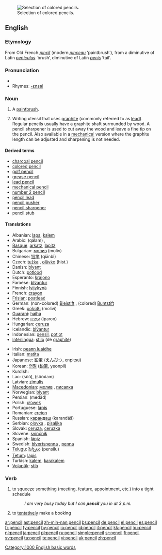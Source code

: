 [[Image:Colouring pencils.jpg|thumb|right|Selection of colored pencils.]]
==English==

===Etymology===
From Old French ''[[pincil]]'' (modern ''[[pinceau]]'' ‘paintbrush’), from a diminutive of Latin ''[[peniculus]]'' ‘brush’, diminutive of Latin ''[[penis]]'' ‘tail’.

===Pronunciation===
{{IPA|/pɛnsəl/}}
* {{audio|en-us-pencil.ogg|Audio (US)}}
* Rhymes: [[Rhymes:English:-ɛnsəl|-ɛnsəl]]

===Noun===
{{en-noun}}

# {{obsolete}} A [[paintbrush]].
# Writing utensil that uses [[graphite]] (commonly referred to as [[lead]]). Regular pencils usually have a graphite shaft surrounded by wood. A pencil sharpener is used to cut away the wood and leave a fine tip on the pencil. Also available in a [[mechanical]] version where the graphite length can be adjusted and sharpening is not needed.

====Derived terms====
* [[charcoal pencil]]
* [[colored pencil]]
* [[golf pencil]]
* [[grease pencil]]
* [[lead pencil]]
* [[mechanical pencil]]
* [[number 2 pencil]]
* [[pencil lead]]
* [[pencil pusher]]
* [[pencil sharpener]]
* [[pencil stub]]

====Translations====
{{trans-top|graphite writing-instrument}}
* Albanian: [[laps]], [[kalem]]
* Arabic: {{Arab|[[قلم]]}} (qálam) {{m}}, {{Arab|[[قلم رصاص]]}} {{IPAchar|(qálam raʂāʂ)}} {{m}}
* [[Basque]]: [[arkatz]], [[lapitz]]
* Bulgarian: [[молив]] (moliv) {{m}}
* Chinese: [[铅笔]] (qiānbǐ)
* Czech: [[tužka]] {{f}}, [[olůvko]] (hist.) {{n}}
* Danish: [[blyant]] {{c}}
* Dutch: [[potlood]] {{n}}
* Esperanto: [[krajono]]
* Faroese: [[blýantur]] {{m}}
* Finnish: [[lyijykynä]]
* French: [[crayon]] {{m}}
* [[Frisian]]: [[poatlead]]
* German: (non-colored) [[Bleistift]] {{m}}, (colored) [[Buntstift]] {{m}}
* Greek: [[μολύβι]] (molívi) {{n}}
* [[Guarani]]: [[haiha]]
* Hebrew: [[עפרון|עִפָּרוֹן]] (iparon) {{m}}
* Hungarian: [[ceruza]]
* Icelandic: [[blýantur]] {{m}}
* Indonesian: [[pensil]], [[potlot]]
* [[Interlingua]]: [[stilo]] (de [[graphite]])
{{trans-mid}}
* Irish: [[peann luaidhe]]
* Italian: [[matita]] {{f}}
* Japanese: [[鉛筆]] ([[えんぴつ]], enpitsu)
* Korean: [[연필]] ([[鉛筆]], yeonpil)
* Kurdish: {{KUchar|[[پێنووس]]}}
* Lao: {{Laoo|[[ສໍ]]}} (söö), {{Laoo|[[ສໍດໍາ]]}} (söödam)
* Latvian: [[zīmulis]] {{m}}
* [[Macedonian]]: [[молив]] {{m}}, [[писалка]] {{f}}
* Norwegian: [[blyant]]
* Persian: {{fa-Arab|[[مداد]]}} (medâd)
* Polish: [[ołówek]] {{m}}
* Portuguese: [[lápis]] {{m}}
* Romanian: [[creion]] {{n}}
* Russian: [[карандаш]] (karandáš) {{m}}
* Serbian: [[olovka]] {{f}}, [[pisaljka]] {{f}}
* Slovak: [[ceruza]], [[ceruzka]] {{f}}
* Slovene: [[svinčnik]] {{m}}
* Spanish: [[lápiz]] {{m}}
* Swedish: [[blyertspenna]] {{c}}, [[penna]] {{c}}
* [[Telugu]]: [[పెన్సిలు]] (pensilu)
* [[Tetum]]: [[lapis]]
* Turkish: [[kalem]], [[karakalem]]
* [[Volapük]]: [[stib]]
{{trans-bottom}}

===Verb===
{{en-verb}}

# to squeeze something (meeting, feature, appointment, etc.) into a tight schedule
#: ''I am very busy today but I can '''pencil''' you in at 3 p.m.''
# to [[tentatively]] make a booking

[[Category:1000 English basic words]]

[[ar:pencil]]
[[ast:pencil]]
[[zh-min-nan:pencil]]
[[bs:pencil]]
[[de:pencil]]
[[el:pencil]]
[[es:pencil]]
[[fr:pencil]]
[[fy:pencil]]
[[hy:pencil]]
[[io:pencil]]
[[id:pencil]]
[[it:pencil]]
[[kk:pencil]]
[[hu:pencil]]
[[nl:pencil]]
[[ja:pencil]]
[[pl:pencil]]
[[ru:pencil]]
[[simple:pencil]]
[[sr:pencil]]
[[fi:pencil]]
[[sv:pencil]]
[[ta:pencil]]
[[te:pencil]]
[[vi:pencil]]
[[uk:pencil]]
[[zh:pencil]]